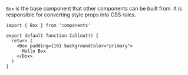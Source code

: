 
`Box` is the base component that other components can be built from. It is responsible for converting style props into CSS rules.

```tsx playground
import { Box } from 'components'

export default function Callout() {
  return (
    <Box padding={16} backgroundColor="primary">
      Hello Box
    </Box>
  )
}
```

<Guidelines />
